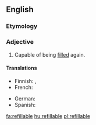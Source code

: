 ==English==

===Etymology===
{{suffix|refill|able}}

===Adjective===
{{en-adj|-}}

# Capable of being [[fill]]ed again.

====Translations====
{{trans-top|capable of being refilled}}
* Finnish: {{t|fi|täytettävä}}, {{t|fi|[[uudelleen]] täytettävä}}
* French: {{t|fr|rechargeable}}
{{trans-mid}}
* German: {{t|de|nachfüllbar}}
* Spanish: {{t|es|recargable}}
{{trans-bottom}}

{{trans-mid}} 
[[fa:refillable]]
[[hu:refillable]]
[[pl:refillable]]